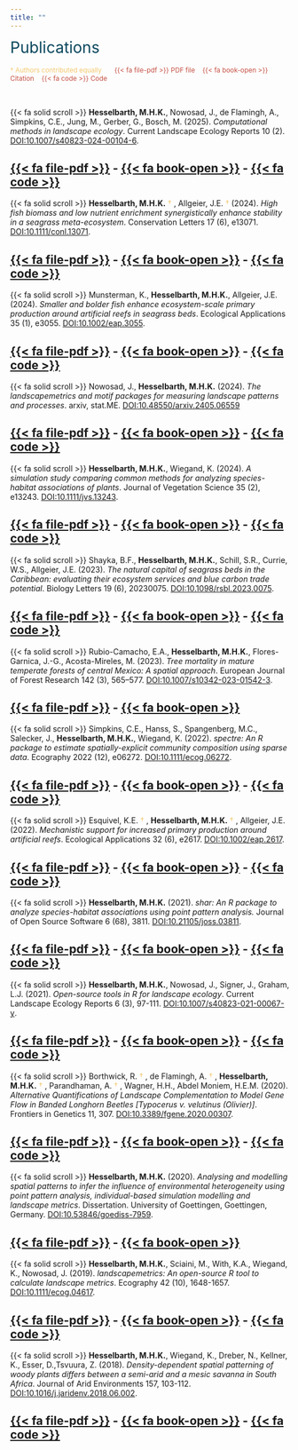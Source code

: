 ```yaml
---
title: ""
---
```


<span style="color:#0A475D;font-size:200%"> Publications </span>

<span style="color:#F4C76D;font-size:85%;"> \† Authors contributed equally </span>
&nbsp;&nbsp;&nbsp;&nbsp; <span style="color:#C54F43;font-size:85%;"> {{< fa file-pdf >}} PDF file &nbsp;&nbsp; {{< fa book-open >}} Citation &nbsp;&nbsp; {{< fa code >}} Code  </span>

<br>

{{< fa solid scroll >}} **Hesselbarth, M.H.K.**, Nowosad, J., de Flamingh, A., Simpkins, C.E., Jung, M., Gerber, G., Bosch, M. (2025). _Computational methods in landscape ecology_. Current Landscape Ecology Reports 10 (2). [DOI:10.1007/s40823-024-00104-6](https://doi.org/10.1007/s40823-024-00104-6).

[{{< fa file-pdf >}}](files/Hesselbarth-2024-CurrLandscapeEcolRep-10-2.pdf) - [{{< fa book-open >}}](files/Hesselbarth-2024-CurrLandscapeEcolRep-10-2.bib) - [{{< fa code >}}](https://github.com/mhesselbarth/Hesselbarth-etal-2024-CLER)
---

{{< fa solid scroll >}} **Hesselbarth, M.H.K.** <span style="color:#F4C76D"> \† </span>, Allgeier, J.E. <span style="color:#F4C76D"> \† </span> (2024). _High fish biomass and low nutrient enrichment synergistically enhance stability in a seagrass meta-ecosystem_. Conservation Letters 17 (6), e13071. [DOI:10.1111/conl.13071](https://doi.org/10.1111/conl.13071).

[{{< fa file-pdf >}}](files/Hesselbarth-2024-ConservLett.pdf) - [{{< fa book-open >}}](files/Hesselbarth-2024-ConservLett.bib) - [{{< fa code >}}](https://doi.org/10.5281/zenodo.10671464)
---

{{< fa solid scroll >}} Munsterman, K., **Hesselbarth, M.H.K.**, Allgeier, J.E. (2024). _Smaller and bolder fish enhance ecosystem-scale primary production around artificial reefs in seagrass beds_. Ecological Applications 35 (1), e3055. [DOI:10.1002/eap.3055](https://doi.org/10.1002/eap.3055).

[{{< fa file-pdf >}}](files/Munsterman-2024-EcolAppl.pdf) - [{{< fa book-open >}}](Munsterman-2024-EcolAppl.bib) - [{{< fa code >}}](https://doi.org/10.5281/zenodo.12683020)
---

{{< fa solid scroll >}} Nowosad, J., **Hesselbarth, M.H.K.** (2024). _The landscapemetrics and motif packages for measuring landscape patterns and processes_. arxiv, stat.ME. [DOI:10.48550/arxiv.2405.06559](https://doi.org/10.48550/arxiv.2405.06559)

[{{< fa file-pdf >}}](files/Nowosad-2024-arXiv.pdf) - [{{< fa book-open >}}](files/Nowosad-2024-arXiv.bib) - [{{< fa code >}}](https://github.com/Nowosad/r-ecology-book-chapterIII7)
---

{{< fa solid scroll >}} **Hesselbarth, M.H.K.**, Wiegand, K. (2024). _A simulation study comparing common methods for analyzing species-habitat associations of plants_. Journal of Vegetation Science 35 (2), e13243. [DOI:10.1111/jvs.13243](https://doi.org/10.1111/jvs.13243).

[{{< fa file-pdf >}}](files/Hesselbarth-2024-JVegSci-35-2.pdf) - [{{< fa book-open >}}](files/Hesselbarth-2024-JVegSci-35-2.bib) - [{{< fa code >}}](https://www.doi.org/10.5281/zenodo.10803171)
---

{{< fa solid scroll >}} Shayka, B.F., **Hesselbarth, M.H.K.**, Schill, S.R., Currie, W.S., Allgeier, J.E. (2023). _The natural capital of seagrass beds in the Caribbean: evaluating their ecosystem services and blue carbon trade potential_. Biology Letters 19 (6), 20230075. [DOI:10.1098/rsbl.2023.0075](https://doi.org/10.1098/rsbl.2023.0075).

[{{< fa file-pdf >}}](files/Shayka-2023-BiolLett-19-20230075.pdf) - [{{< fa book-open >}}](files/Shayka-2023-BiolLett-19-20230075.bib) - [{{< fa code >}}](https://doi.org/10.5061/dryad.z612jm6h4)
---

{{< fa solid scroll >}} Rubio-Camacho, E.A., **Hesselbarth, M.H.K.**, Flores-Garnica, J.-G., Acosta-Mireles, M. (2023). _Tree mortality in mature temperate forests of central Mexico: A spatial approach_. European Journal of Forest Research 142 (3), 565–577. [DOI:10.1007/s10342-023-01542-3](https://doi.org/10.1007/s10342-023-01542-3).

[{{< fa file-pdf >}}](files/Rubio-Camacho-2023-EurJForestRes-142-3.pdf) - [{{< fa book-open >}}](files/Rubio-Camacho-2023-EurJForestRes-142-3.bib)
---

{{< fa solid scroll >}} Simpkins, C.E., Hanss, S., Spangenberg, M.C., Salecker, J., **Hesselbarth, M.H.K.**, Wiegand, K. (2022). _spectre: An R package to estimate spatially-explicit community composition using sparse data_. Ecography 2022 (12), e06272. [DOI:10.1111/ecog.06272](https://doi.org/10.1111/ecog.06272).

[{{< fa file-pdf >}}](files/Simpkins-2022-Ecography-2022-12.pdf) - [{{< fa book-open >}}](files/Simpkins-2022-Ecography-2022-12.bib) - [{{< fa code >}}](https://github.com/r-spatialecology/spectre_usecase)
---

{{< fa solid scroll >}} Esquivel, K.E. <span style="color:#F4C76D"> \† </span>, **Hesselbarth, M.H.K.** <span style="color:#F4C76D"> \† </span>, Allgeier, J.E. (2022). _Mechanistic support for increased primary production around artificial reefs_. Ecological Applications 32 (6), e2617. [DOI:10.1002/eap.2617](https://doi.org/10.1002/eap.2617).

[{{< fa file-pdf >}}](files/Esquivel-2022-EcolAppl-32-6.pdf) - [{{< fa book-open >}}](files/Esquivel-2022-EcolAppl-32-6.bib) - [{{< fa code >}}](https://github.com/Allgeier-Lab/Esquivel_etal_2021_EcolAppl)
---

{{< fa solid scroll >}} **Hesselbarth, M.H.K.** (2021). _shar: An R package to analyze species-habitat associations using point pattern analysis._ Journal of Open Source Software 6 (68), 3811. [DOI:10.21105/joss.03811](https://doi.org/10.21105/joss.03811).

[{{< fa file-pdf >}}](files/Hesselbarth-2021-JOpenSourceSoftw-6-68.pdf) - [{{< fa book-open >}}](files/Hesselbarth-2021-JOpenSourceSoftw-6-68.bib) - [{{< fa code >}}](https://github.com/r-spatialecology/shar)
---

{{< fa solid scroll >}} **Hesselbarth, M.H.K.**, Nowosad, J., Signer, J., Graham, L.J. (2021). _Open-source tools in R for landscape ecology_. Current Landscape Ecology Reports 6 (3), 97-111. [DOI:10.1007/s40823-021-00067-y](https://doi.org/10.1007/s40823-021-00067-y).

[{{< fa file-pdf >}}](files/Hesselbarth-2021-CurrLandscapeEcolRep-6-3.pdf) - [{{< fa book-open >}}](files/Hesselbarth-2021-CurrLandscapeEcolRep-6-3.bib) - [{{< fa code >}}](https://github.com/r-spatialecology/Hesselbarth_et_al_CLER)
---

{{< fa solid scroll >}} Borthwick, R. <span style="color:#F4C76D"> \† </span>, de Flamingh, A. <span style="color:#F4C76D"> \† </span>, **Hesselbarth, M.H.K.** <span style="color:#F4C76D"> \† </span>, Parandhaman, A. <span style="color:#F4C76D"> \† </span>, Wagner, H.H., Abdel Moniem, H.E.M. (2020). _Alternative Quantifications of Landscape Complementation to Model Gene Flow in Banded Longhorn Beetles [Typocerus v. velutinus (Olivier)]_. Frontiers in Genetics 11, 307. [DOI:10.3389/fgene.2020.00307](https://doi.org/10.3389/fgene.2020.00307).

[{{< fa file-pdf >}}](files/Borthwick-2020-FrontGenet-11.pdf) - [{{< fa book-open >}}](files/Borthwick-2020-FrontGenet-11.bib) - [{{< fa code >}}](https://github.com/mhesselbarth/Borthwick_et_al_2019_Front_Genet)
---

{{< fa solid scroll >}} **Hesselbarth, M.H.K.** (2020). _Analysing and modelling spatial patterns to infer the influence of environmental heterogeneity using point pattern analysis, individual-based simulation modelling and landscape metrics_. Dissertation. University of Goettingen, Goettingen, Germany. [DOI:10.53846/goediss-7959](http://dx.doi.org/10.53846/goediss-7959).

[{{< fa file-pdf >}}](files/Hesselbarth-2020-UniversityofGoettingen.pdf) - [{{< fa book-open >}}](files/Hesselbarth-2020-UniversityofGoettingen.bib)
---

{{< fa solid scroll >}} **Hesselbarth, M.H.K.**, Sciaini, M., With, K.A., Wiegand, K., Nowosad, J. (2019). _landscapemetrics: An open-source R tool to calculate landscape metrics_. Ecography 42 (10), 1648-1657. [DOI:10.1111/ecog.04617](https://doi.org/10.1111/ecog.04617).

[{{< fa file-pdf >}}](files/Hesselbarth-2019-Ecography-42-10.pdf) - [{{< fa book-open >}}](files/Hesselbarth-2019-Ecography-42-10.bib) - [{{< fa code >}}](https://github.com/mhesselbarth/Hesselbarth_et_al_2019_Ecography)
---

{{< fa solid scroll >}} **Hesselbarth, M.H.K.**, Wiegand, K., Dreber, N., Kellner, K., Esser, D.,Tsvuura, Z. (2018). _Density-dependent spatial patterning of woody plants differs between a semi-arid and a mesic savanna in South Africa_. Journal of Arid Environments 157, 103-112. [DOI:10.1016/j.jaridenv.2018.06.002](https://doi.org/10.1016/j.jaridenv.2018.06.002).

[{{< fa file-pdf >}}](files/Hesselbarth-2018-JAridEnviron-157.pdf) - [{{< fa book-open >}}](files/Hesselbarth-2018-JAridEnviron-157.bib) - [{{< fa code >}}](https://github.com/mhesselbarth/Hesselbarth_et_al_2018_JAE)
---
